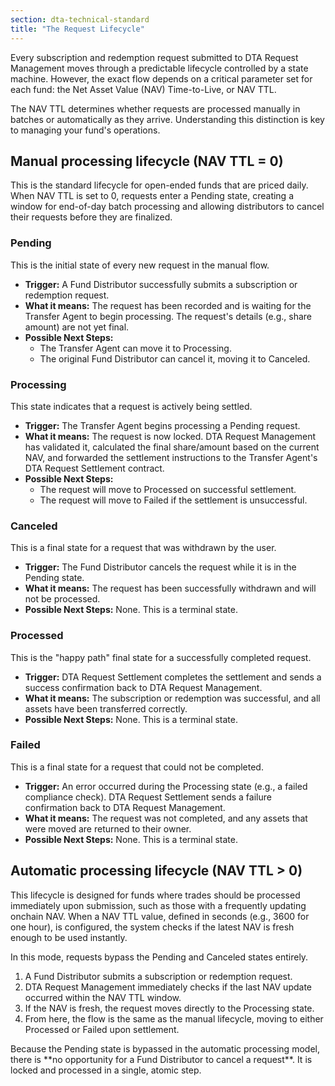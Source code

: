 ```yaml
---
section: dta-technical-standard
title: "The Request Lifecycle"
---
```



<Dta section="dtaNotes" />

Every subscription and redemption request submitted to DTA Request Management moves through a predictable lifecycle controlled by a state machine. However, the exact flow depends on a critical parameter set for each fund: the Net Asset Value (NAV) Time-to-Live, or NAV TTL.

The NAV TTL determines whether requests are processed manually in batches or automatically as they arrive. Understanding this distinction is key to managing your fund's operations.

## Manual processing lifecycle (NAV TTL \= 0\)

This is the standard lifecycle for open-ended funds that are priced daily. When NAV TTL is set to 0, requests enter a Pending state, creating a window for end-of-day batch processing and allowing distributors to cancel their requests before they are finalized.

<ClickToZoom
  src="/images/DTA/request-lifecycle.png"
  caption="State diagram for the manual DTA request lifecycle, used when navTTL is 0."
/>

### Pending

This is the initial state of every new request in the manual flow.

- **Trigger:** A Fund Distributor successfully submits a subscription or redemption request.
- **What it means:** The request has been recorded and is waiting for the Transfer Agent to begin processing. The request's details (e.g., share amount) are not yet final.
- **Possible Next Steps:**
  - The Transfer Agent can move it to Processing.
  - The original Fund Distributor can cancel it, moving it to Canceled.

### Processing

This state indicates that a request is actively being settled.

- **Trigger:** The Transfer Agent begins processing a Pending request.
- **What it means:** The request is now locked. DTA Request Management has validated it, calculated the final share/amount based on the current NAV, and forwarded the settlement instructions to the Transfer Agent's DTA Request Settlement contract.
- **Possible Next Steps:**
  - The request will move to Processed on successful settlement.
  - The request will move to Failed if the settlement is unsuccessful.

### Canceled

This is a final state for a request that was withdrawn by the user.

- **Trigger:** The Fund Distributor cancels the request while it is in the Pending state.
- **What it means:** The request has been successfully withdrawn and will not be processed.
- **Possible Next Steps:** None. This is a terminal state.

### Processed

This is the "happy path" final state for a successfully completed request.

- **Trigger:** DTA Request Settlement completes the settlement and sends a success confirmation back to DTA Request Management.
- **What it means:** The subscription or redemption was successful, and all assets have been transferred correctly.
- **Possible Next Steps:** None. This is a terminal state.

### Failed

This is a final state for a request that could not be completed.

- **Trigger:** An error occurred during the Processing state (e.g., a failed compliance check). DTA Request Settlement sends a failure confirmation back to DTA Request Management.
- **What it means:** The request was not completed, and any assets that were moved are returned to their owner.
- **Possible Next Steps:** None. This is a terminal state.

## Automatic processing lifecycle (NAV TTL > 0)

This lifecycle is designed for funds where trades should be processed immediately upon submission, such as those with a frequently updating onchain NAV. When a NAV TTL value, defined in seconds (e.g., 3600 for one hour), is configured, the system checks if the latest NAV is fresh enough to be used instantly.

In this mode, requests bypass the Pending and Canceled states entirely.

1. A Fund Distributor submits a subscription or redemption request.
1. DTA Request Management immediately checks if the last NAV update occurred within the NAV TTL window.
1. If the NAV is fresh, the request moves directly to the Processing state.
1. From here, the flow is the same as the manual lifecycle, moving to either Processed or Failed upon settlement.

<Aside type="caution" title="No Cancellation Window">
  Because the Pending state is bypassed in the automatic processing model, there is **no opportunity for a Fund
  Distributor to cancel a request**. It is locked and processed in a single, atomic step.
</Aside>

